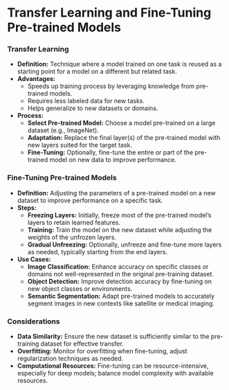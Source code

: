 # Transfer Learning and Fine-Tuning Pre-trained Models

### Transfer Learning
- **Definition:** Technique where a model trained on one task is reused as a starting point for a model on a different but related task.
- **Advantages:**
  - Speeds up training process by leveraging knowledge from pre-trained models.
  - Requires less labeled data for new tasks.
  - Helps generalize to new datasets or domains.
- **Process:**
  - **Select Pre-trained Model:** Choose a model pre-trained on a large dataset (e.g., ImageNet).
  - **Adaptation:** Replace the final layer(s) of the pre-trained model with new layers suited for the target task.
  - **Fine-Tuning:** Optionally, fine-tune the entire or part of the pre-trained model on new data to improve performance.

### Fine-Tuning Pre-trained Models
- **Definition:** Adjusting the parameters of a pre-trained model on a new dataset to improve performance on a specific task.
- **Steps:**
  - **Freezing Layers:** Initially, freeze most of the pre-trained model’s layers to retain learned features.
  - **Training:** Train the model on the new dataset while adjusting the weights of the unfrozen layers.
  - **Gradual Unfreezing:** Optionally, unfreeze and fine-tune more layers as needed, typically starting from the end layers.
- **Use Cases:**
  - **Image Classification:** Enhance accuracy on specific classes or domains not well-represented in the original pre-training dataset.
  - **Object Detection:** Improve detection accuracy by fine-tuning on new object classes or environments.
  - **Semantic Segmentation:** Adapt pre-trained models to accurately segment images in new contexts like satellite or medical imaging.

### Considerations
- **Data Similarity:** Ensure the new dataset is sufficiently similar to the pre-training dataset for effective transfer.
- **Overfitting:** Monitor for overfitting when fine-tuning, adjust regularization techniques as needed.
- **Computational Resources:** Fine-tuning can be resource-intensive, especially for deep models; balance model complexity with available resources.
